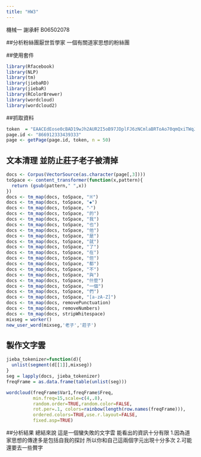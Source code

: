 ---
title: "HW3"
---

機械一 謝承軒
B06502078

##分析粉絲團厭世哲學家
一個有關道家思想的粉絲團

##使用套件

```{r}
library(Rfacebook)
library(NLP)
library(tm)
library(jiebaRD)
library(jiebaR)
library(RColorBrewer)
library(wordcloud)
library(wordcloud2)
```
##抓取資料

```{r}
token  = "EAACEdEose0cBAD19wJh2AUR2I5oB97JDplFJ6zNCmlaBRToAo70qmQxiTWqJ1tk2NrCHLxO2bsnZBiWFYWMOZAbbGI0S1Gdg2vnDXIwV32KkJ8eIUImHEprkJqpjYAnlPZC9NZCMfjI3vbJpoJc9GYJ34wIli5mdCPB2MKqvLJPZCMMx38F0g9GN9yDzuhn5ZBJQhEcCfbSgZDZD"
page.id <- "866912333439333" 
page <- getPage(page.id, token, n = 50)

```
## 文本清理 並防止莊子老子被清掉

```{r}
docs <- Corpus(VectorSource(as.character(page[,3])))
toSpace <- content_transformer(function(x,pattern){
  return (gsub(pattern," ",x))
})
docs <- tm_map(docs, toSpace, "※")
docs <- tm_map(docs, toSpace, "◆")
docs <- tm_map(docs, toSpace, "‧")
docs <- tm_map(docs, toSpace, "的")
docs <- tm_map(docs, toSpace, "我")
docs <- tm_map(docs, toSpace, "也")
docs <- tm_map(docs, toSpace, "他")
docs <- tm_map(docs, toSpace, "是")
docs <- tm_map(docs, toSpace, "就")
docs <- tm_map(docs, toSpace, "了")
docs <- tm_map(docs, toSpace, "在")
docs <- tm_map(docs, toSpace, "但")
docs <- tm_map(docs, toSpace, "都")
docs <- tm_map(docs, toSpace, "不")
docs <- tm_map(docs, toSpace, "與")
docs <- tm_map(docs, toSpace, "什麼")
docs <- tm_map(docs, toSpace, "一個")
docs <- tm_map(docs, toSpace, "們")
docs <- tm_map(docs, toSpace, "[a-zA-Z]")
docs <- tm_map(docs, removePunctuation)
docs <- tm_map(docs, removeNumbers)
docs <- tm_map(docs, stripWhitespace)
mixseg = worker()
new_user_word(mixseg,'老子','莊子')
```
## 製作文字雲 

```{r}
jieba_tokenizer=function(d){
  unlist(segment(d[[1]],mixseg))
}
seg = lapply(docs, jieba_tokenizer)
freqFrame = as.data.frame(table(unlist(seg)))

wordcloud(freqFrame$Var1,freqFrame$Freq,
          min.freq=15,scale=c(4,.8),
          random.order=TRUE,random.color=FALSE, 
          rot.per=.1, colors=rainbow(length(row.names(freqFrame))),
          ordered.colors=TRUE,use.r.layout=FALSE,
          fixed.asp=TRUE)
```

##分析結果
  總結來說 這是一個蠻失敗的文字雲
  能看出的資訊十分有限
  1.因為道家思想的傳達多是包括自我的探討 
    所以你和自己這兩個字元出現十分多次
  2.可能還要去一些贅字

